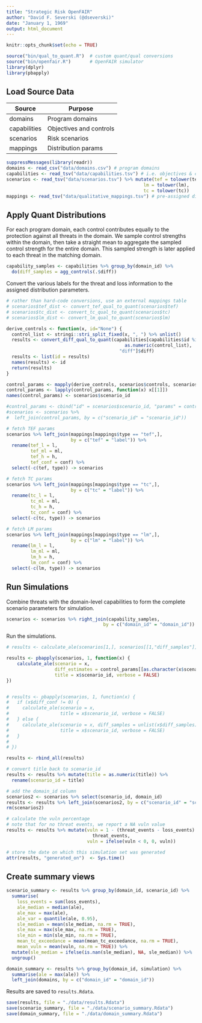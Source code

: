 ```yaml
---
title: "Strategic Risk OpenFAIR"
author: "David F. Severski (@dseverski)"
date: "January 1, 1969"
output: html_document
---
```


```r
knitr::opts_chunk$set(echo = TRUE)
```

```r
source("bin/qual_to_quant.R")  # custom quant/qual conversions
source("bin/openfair.R")       # OpenFAIR simulator
library(dplyr)
library(pbapply)
```

## Load Source Data

| Source       | Purpose                 |
|--------------|-------------------------|
| domains      | Program domains         |
| capabilities | Objectives and controls |
| scenarios    | Risk scenarios          |
| mappings     | Distribution params     |


```r
suppressMessages(library(readr))
domains <- read_csv("data/domains.csv") # program domains
capabilities <- read_tsv("data/capabilities.tsv") # i.e. objectives & controls
scenarios <- read_tsv("data/scenarios.tsv") %>% mutate(tef = tolower(tef), 
                                                   lm = tolower(lm), 
                                                   tc = tolower(tc))
mappings <- read_tsv("data/qualitative_mappings.tsv") # pre-assigned dist.
```

## Apply Quant Distributions

For each program domain, each control contributes equally to the protection 
against all threats in the domain. We sample control strengths within the 
domain, then take a straight mean to aggregate the sampled control 
strength for the entire domain. This sampled strength is later applied to 
each threat in the matching domain.

```r
capability_samples <- capabilities %>% group_by(domain_id) %>% 
  do(diff_samples = agg_controls(.$diff))
```

Convert the various labels for the threat and loss information to the assigned 
distribution parameters.

```r
# rather than hard-code conversions, use an external mappings table
# scenarios$tef_dist <- convert_tef_qual_to_quant(scenarios$tef)
# scenarios$tc_dist <- convert_tc_qual_to_quant(scenarios$tc)
# scenarios$lm_dist <- convert_lm_qual_to_quant(scenarios$lm)

derive_controls <- function(x, id="None") {
  control_list <- stringi::stri_split_fixed(x, ", ") %>% unlist()
  results <- convert_diff_qual_to_quant(capabilities[capabilities$id %in% 
                                            as.numeric(control_list), 
                                          "diff"]$diff)
  results <- list(id = results)
  names(results) <- id
  return(results)
}

control_params <- mapply(derive_controls, scenarios$controls, scenarios$scenario_id, SIMPLIFY = FALSE)
control_params <- lapply(control_params, function(x) x[[1]])
names(control_params) <- scenarios$scenario_id

#control_params <- cbind("id" = scenarios$scenario_id, "params" = control_params)
#scenarios <- scenarios %>%
#  left_join(control_params, by = c("scenario_id" = "scenario_id"))

# fetch TEF params
scenarios %>% left_join(mappings[mappings$type == "tef",], 
                        by = c("tef" = "label")) %>%
  rename(tef_l = l, 
         tef_ml = ml, 
         tef_h = h, 
         tef_conf = conf) %>% 
  select(-c(tef, type)) -> scenarios

# fetch TC params
scenarios %>% left_join(mappings[mappings$type == "tc",], 
                        by = c("tc" = "label")) %>%
  rename(tc_l = l, 
         tc_ml = ml, 
         tc_h = h, 
         tc_conf = conf) %>% 
  select(-c(tc, type)) -> scenarios

# fetch LM params
scenarios %>% left_join(mappings[mappings$type == "lm",], 
                        by = c("lm" = "label")) %>%
  rename(lm_l = l, 
         lm_ml = ml, 
         lm_h = h, 
         lm_conf = conf) %>% 
  select(-c(lm, type)) -> scenarios
```

## Run Simulations

Combine threats with the domain-level capabilities to form the complete 
scenario parameters for simulation.

```r
scenarios <- scenarios %>% right_join(capability_samples, 
                                    by = c("domain_id" = "domain_id"))
```

Run the simulations.

```r
# results <- calculate_ale(scenarios[1,], scenarios[[1,"diff_samples"]])

results <- pbapply(scenarios, 1, function(x) {
    calculate_ale(scenario = x,
                  diff_estimates = control_params[[as.character(x$scenario_id)]],
                  title = x$scenario_id, verbose = FALSE)
})


# results <- pbapply(scenarios, 1, function(x) {
#   if (x$diff_conf != 0) {
#     calculate_ale(scenario = x,
#                   title = x$scenario_id, verbose = FALSE)
#   } else {
#     calculate_ale(scenario = x, diff_samples = unlist(x$diff_samples),
#                   title = x$scenario_id, verbose = FALSE)
#   }
#   
# })

results <- rbind_all(results)

# convert title back to scenario_id
results <- results %>% mutate(title = as.numeric(title)) %>% 
  rename(scenario_id = title)

# add the domain_id column
scenarios2 <- scenarios %>% select(scenario_id, domain_id)
results <- results %>% left_join(scenarios2, by = c("scenario_id" = "scenario_id"))
rm(scenarios2)

# calculate the vuln percentage
# note that for no threat events, we report a NA vuln value
results <- results %>% mutate(vuln = 1 - (threat_events - loss_events) /
                                threat_events, 
                              vuln = ifelse(vuln < 0, 0, vuln))

# store the date on which this simulation set was generated
attr(results, "generated_on")  <- Sys.time()

```

## Create summary views
```r
scenario_summary <- results %>% group_by(domain_id, scenario_id) %>% 
  summarise(
    loss_events = sum(loss_events),
    ale_median = median(ale),
    ale_max = max(ale),
    ale_var = quantile(ale, 0.95),
    sle_median = mean(sle_median, na.rm = TRUE),
    sle_max = max(sle_max, na.rm = TRUE),
    sle_min = min(sle_min, na.rm = TRUE),
    mean_tc_exceedance = mean(mean_tc_exceedance, na.rm = TRUE),
    mean_vuln = mean(vuln, na.rm = TRUE)) %>%
  mutate(sle_median = ifelse(is.nan(sle_median), NA, sle_median)) %>%
  ungroup()

domain_summary <- results %>% group_by(domain_id, simulation) %>% 
  summarise(ale = max(ale)) %>%
  left_join(domains, by = c("domain_id" = "domain_id"))
```

Results are saved to `results.Rdata`.

```r
save(results, file = "./data/results.Rdata")
save(scenario_summary, file = "./data/scenario_summary.Rdata")
save(domain_summary, file = "./data/domain_summary.Rdata")
```